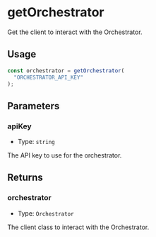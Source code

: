 # getOrchestrator

Get the client to interact with the Orchestrator.

## Usage

```typescript copy
const orchestrator = getOrchestrator(
  "ORCHESTRATOR_API_KEY"
);
```

## Parameters

### apiKey

- Type: `string`

The API key to use for the orchestrator.

## Returns

### orchestrator

- Type: `Orchestrator`

The client class to interact with the Orchestrator.
